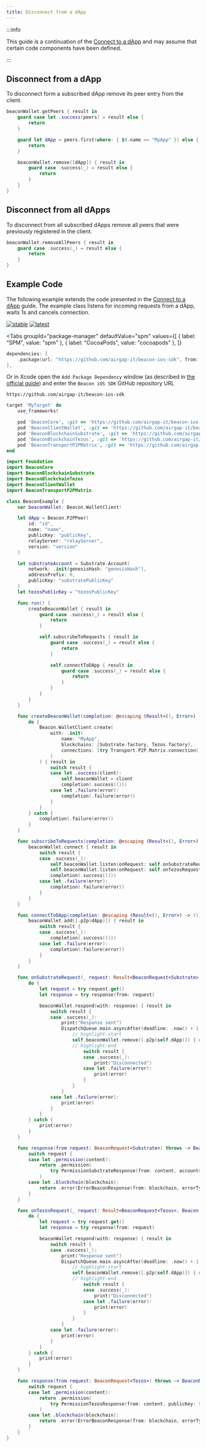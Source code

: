 ```yaml
---
title: Disconnect from a dApp
---
```



<TOCInline toc={toc} />

:::info

This guide is a continuation of the [Connect to a dApp](connect-to-dapp) and may assume that certain code components have been defined.

:::

## Disconnect from a dApp

To disconnect form a subscribed dApp remove its peer entry from the client.

```swift
beaconWallet.getPeers { result in
    guard case let .success(peers) = result else {
        return
    }

    guard let dApp = peers.first(where: { $0.name == "MyApp" }) else {
        return
    }

    beaconWallet.remove([dApp]) { result in
        guard case .success(_) = result else {
            return
        }
    }
}
```

## Disconnect from all dApps

To disconnect from all subscribed dApps remove all peers that were previously registered in the client.

```swift
beaconWallet.removeAllPeers { result in
    guard case .success(_) = result else {
        return
    }
}
```

## Example Code

The following example extends the code presented in the [Connect to a dApp](connect-to-dapp#ExampleCode) guide. The example class listens for incoming requests from a dApp, waits 1s and cancels connection.

[![stable](https://img.shields.io/github/v/tag/airgap-it/beacon-ios-sdk?label=stable&sort=semver)](https://github.com/airgap-it/beacon-ios-sdk)
[![latest](https://img.shields.io/github/v/tag/airgap-it/beacon-ios-sdk?color=orange&include_prereleases&label=latest)](https://github.com/airgap-it/beacon-ios-sdk)

<Tabs
  groupId="package-manager"
  defaultValue="spm"
  values={[
    { label: "SPM", value: "spm" },
    { label: "CocoaPods", value: "cocoapods" },
  ]}
>

<TabItem value="spm">

```swift title="Package.swift"
dependencies: [
    .package(url: "https://github.com/airgap-it/beacon-ios-sdk", from: "x.y.z")
],
```

Or in Xcode open the `Add Package Dependency` window (as described in [the official guide](https://developer.apple.com/documentation/xcode/adding_package_dependencies_to_your_app)) and enter the `Beacon iOS SDK` GitHub repository URL

```
https://github.com/airgap-it/beacon-ios-sdk
```

</TabItem>

<TabItem value="cocoapods">

```ruby title="Podfile"
target 'MyTarget' do
    use_frameworks!

    pod 'BeaconCore', :git => 'https://github.com/airgap-it/beacon-ios-sdk', :tag => 'x.y.z'
    pod 'BeaconClientWallet', :git => 'https://github.com/airgap-it/beacon-ios-sdk', :tag => 'x.y.z'
    pod 'BeaconBlockchainSubstrate', :git => 'https://github.com/airgap-it/beacon-ios-sdk', :tag => 'x.y.z'
    pod 'BeaconBlockchainTezos', :git => 'https://github.com/airgap-it/beacon-ios-sdk', :tag => 'x.y.z'
    pod 'BeaconTransportP2PMatrix', :git => 'https://github.com/airgap-it/beacon-ios-sdk', :tag => 'x.y.z'
end
```

</TabItem>

</Tabs>

```swift title="BeaconExample.swift"
import Foundation
import BeaconCore
import BeaconBlockchainSubstrate
import BeaconBlockchainTezos
import BeaconClientWallet
import BeaconTransportP2PMatrix

class BeaconExample {
    var beaconWallet: Beacon.WalletClient!

    let dApp = Beacon.P2PPeer(
        id: "id",
        name: "name",
        publicKey: "publicKey",
        relayServer: "relayServer",
        version: "version"
    )

    let substrateAccount = Substrate.Account(
        network: .init(genesisHash: "genesisHash"),
        addressPrefix: 0,
        publicKey: "substratePublicKey"
    )
    let tezosPublicKey = "tezosPublicKey"

    func run() {
        createBeaconWallet { result in
            guard case .success(_) = result else {
                return
            }

            self.subscribeToRequests { result in
                guard case .success(_) = result else {
                    return
                }

                self.connectToDApp { result in
                    guard case .success(_) = result else {
                        return
                    }
                }
            }
        }
    }

    func createBeaconWallet(completion: @escaping (Result<(), Error>) -> ()) {
        do {
            Beacon.WalletClient.create(
                with: .init(
                    name: "MyApp",
                    blockchains: [Substrate.factory, Tezos.factory],
                    connections: [try Transport.P2P.Matrix.connection()]
                )
            ) { result in
                switch result {
                case let .success(client):
                    self.beaconWallet = client
                    completion(.success(()))
                case let .failure(error):
                    completion(.failure(error))
                }
            }
        } catch {
            completion(.failure(error))
        }
    }

    func subscribeToRequests(completion: @escaping (Result<(), Error>) -> ()) {
        beaconWallet.connect { result in
            switch result {
            case .success(_):
                self.beaconWallet.listen(onRequest: self.onSubstrateRequest)
                self.beaconWallet.listen(onRequest: self.onTezosRequest)
                completion(.success(()))
            case let .failure(error):
                completion(.failure(error))
            }
        }
    }

    func connectToDApp(completion: @escaping (Result<(), Error>) -> ()) {
        beaconWallet.add([.p2p(dApp)]) { result in
            switch result {
            case .success(_):
                completion(.success(()))
            case let .failure(error):
                completion(.failure(error))
            }
        }
    }

    func onSubstrateRequest(_ request: Result<BeaconRequest<Substrate>, Beacon.Error>) {
        do {
            let request = try request.get()
            let response = try response(from: request)

            beaconWallet.respond(with: response) { result in
                switch result {
                case .success(_):
                    print("Response sent")
                    DispatchQueue.main.asyncAfter(deadline: .now() + 1.0) {
                        // highlight-start
                        self.beaconWallet.remove([.p2p(self.dApp)]) { result in
                        // highlight-end
                            switch result {
                            case .success(_):
                                print("Disconnected")
                            case let .failure(error):
                                print(error)
                            }
                        }
                    }
                case let .failure(error):
                    print(error)
                }
            }
        } catch {
            print(error)
        }
    }

    func response(from request: BeaconRequest<Substrate>) throws -> BeaconResponse<Substrate> {
        switch request {
        case let .permission(content):
            return .permission(
                try PermissionSubstrateResponse(from: content, accounts: [substrateAccount])
            )
        case let .blockchain(blockchain):
            return .error(ErrorBeaconResponse(from: blockchain, errorType: .aborted))
        }
    }

    func onTezosRequest(_ request: Result<BeaconRequest<Tezos>, Beacon.Error>) {
        do {
            let request = try request.get()
            let response = try response(from: request)

            beaconWallet.respond(with: response) { result in
                switch result {
                case .success(_):
                    print("Response sent")
                    DispatchQueue.main.asyncAfter(deadline: .now() + 1.0) {
                        // highlight-start
                        self.beaconWallet.remove([.p2p(self.dApp)]) { result in
                        // highlight-end
                            switch result {
                            case .success(_):
                                print("Disconnected")
                            case let .failure(error):
                                print(error)
                            }
                        }
                    }
                case let .failure(error):
                    print(error)
                }
            }
        } catch {
            print(error)
        }
    }

    func response(from request: BeaconRequest<Tezos>) throws -> BeaconResponse<Tezos> {
        switch request {
        case let .permission(content):
            return .permission(
                try PermissionTezosResponse(from: content, publicKey: tezosPublicKey)
            )
        case let .blockchain(blockchain):
            return .error(ErrorBeaconResponse(from: blockchain, errorType: .aborted))
        }
    }
}
```
